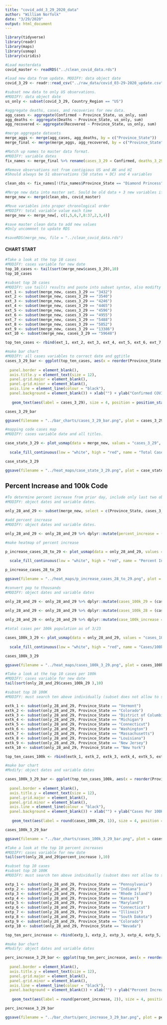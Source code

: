 ```yaml
---
title: "covid_add_3_29_2020_data"
author: "William Norfolk"
date: "3/29/2020"
output: html_document
---
```


```r
library(tidyverse)
library(readr)
library(maps)
library(usmap)
library(viridis)
```

```r
#Load masterdata
covid_master <- readRDS("../clean_covid_data.rds")
```


```r
#load new data from update. MODIFY: data object date
covid_3_29 <- readr::read_csv("../raw_data/covid_03-29-2020_update.csv")
```

```r
#subset new data to only US observations. 
#MODIFY: data object date
us_only <- subset(covid_3_29, Country_Region == "US")
```

```r
#aggregate deaths, cases, and recoveries for new data. 
agg_cases <- aggregate(Confirmed ~ Province_State, us_only, sum)
agg_deaths <- aggregate(Deaths ~ Province_State, us_only, sum)
agg_recovered <- aggregate(Recovered ~ Province_State, us_only, sum)
```

```r
#merge aggregate datasets
merge_aggs <- merge(agg_cases, agg_deaths, by = c("Province_State"))
merge_final <- merge(merge_aggs, agg_recovered, by = c("Province_State"))
```

```r
#Match up names to master data format. 
#MODIFY: variable dates
fix_names <- merge_final %>% rename(cases_3_29 = Confirmed, deaths_3_29 = Deaths, recov_3_29 = Recovered)
```

```r
#Remove observations not from contigious US and AK and HI
#Should always be 51 observations (50 states + DC) and 4 variables

clean_obs <- fix_names[!(fix_names$Province_State == "Diamond Princess" | fix_names$Province_State == "Grand Princess" | fix_names$Province_State == "Guam" | fix_names$Province_State == "Puerto Rico" | fix_names$Province_State == "United States Virgin Islands" | fix_names$Province_State == "US" | fix_names$Province_State == "American Samoa" | fix_names$Province_State == "Northern Mariana Islands" | fix_names$Province_State == "Virgin Islands" | fix_names$Province_State == "Wuhan Evacuee" | fix_names$Province_State == "Recovered"),]
```

```r
#Merge new data into master set. Sould be old data + 3 new variables if successful
merge_new <- merge(clean_obs, covid_master)
```

```r
#Move variables into proper chronological order
#MODIFY: total variable value each time
merge_new <- merge_new[, c(1,5,6,7,8:37,2,3,4)]
```

```r
#save master clean data to add new values
#Only uncommnet to update RDS

#saveRDS(merge_new, file = "../clean_covid_data.rds")
```

#### CHART START

```r
#Take a look at the top 10 cases
#MODIFY: cases variable for new date
top_10_cases <- tail(sort(merge_new$cases_3_29),10)
top_10_cases
```

```r
#subset top 10 cases
#MODIFY: use tail() results and paste into subset syntax, also modifty cases date value
ext_1 <- subset(merge_new, cases_3_29 == "3432")
ext_2 <- subset(merge_new, cases_3_29 == "3540")
ext_3 <- subset(merge_new, cases_3_29 == "4246")
ext_4 <- subset(merge_new, cases_3_29 == "4465")
ext_5 <- subset(merge_new, cases_3_29 == "4596")
ext_6 <- subset(merge_new, cases_3_29 == "4955")
ext_7 <- subset(merge_new, cases_3_29 == "5488")
ext_8 <- subset(merge_new, cases_3_29 == "5852")
ext_9 <- subset(merge_new, cases_3_29 == "13386")
ext_10 <- subset(merge_new, cases_3_29 == "59648")

top_ten_cases <- rbind(ext_1, ext_2, ext_3, ext_4, ext_5, ext_6, ext_7, ext_8, ext_9, ext_10)
```

```r
#make bar chart
#MODIFY: all cases variables to correct date and ggtitle
cases_3_29_bar <- ggplot(top_ten_cases, aes(x = reorder(Province_State, -cases_3_29), cases_3_29)) + geom_bar(aes(fill = reorder(Province_State, -cases_3_29)),stat = "identity") + theme(axis.text.x = element_text(angle = 45, hjust = 1),
                                                                                                   legend.position = "none",                                                                        axis.text=element_text(size=12),
  panel.border = element_blank(), 
  axis.title.y = element_text(size = 12),
  panel.grid.major = element_blank(),
  panel.grid.minor = element_blank(),
  axis.line = element_line(colour = "black"),
  panel.background = element_blank()) + xlab("") + ylab("Confirmed COVID-19 Cases") + ggtitle("Top Ten Confirmed COVID-19 Cases by State 3/29/2020") +
  
   geom_text(aes(label = cases_3_29), size = 4, position = position_stack(vjust = 0.8))

cases_3_29_bar 
```

```r
ggsave(filename = "../bar_charts/cases_3_29_bar.png", plot = cases_3_29_bar)
```

```r
#mapping code cases map
#MODIFY: cases variable date and all titles.

case_state_3_29 <- plot_usmap(data = merge_new, values = "cases_3_29", color = "black") + 
  
  scale_fill_continuous(low = "white", high = "red", name = "Total Cases", label = scales::comma) + theme(legend.position = "right", plot.title = element_text(color = "black", size = 15, face = "bold"), plot.subtitle = element_text(color = "black", size = 10, face = "italic")) + labs(title = "COVID-19 Confirmed Cases by State", subtitle = "Data as of: 3/29/2020")

case_state_3_29
```

```r
ggsave(filename = "../heat_maps/case_state_3_29.png", plot = case_state_3_29)
```

## Percent Increase and 100k Code

```r
#To determine percent increase from prior day, include only last two observations
#MODIFY: object dates and variable dates.

only_28_and_29 <- subset(merge_new, select = c(Province_State, cases_3_28, cases_3_29, fips, total_pop))
```


```r
#add percent increase
#MODIFY: object dates and variable dates.

only_28_and_29 <- only_28_and_29 %>% dplyr::mutate(percent_increase = (cases_3_29 - cases_3_28) / cases_3_28 * 100)
```

```r
#make heatmap of percent increase

p_increase_cases_28_to_29 <- plot_usmap(data = only_28_and_29, values = "percent_increase", color = "black") + 
  
  scale_fill_continuous(low = "white", high = "red", name = "Percent Increase", label = scales::comma) + theme(legend.position = "right", plot.title = element_text(color = "black", size = 15, face = "bold"), plot.subtitle = element_text(color = "black", size = 10, face = "italic")) + labs(title = "Percent Increase of Confirmed COVID-19 Cases by State", subtitle = "From: 3/28/2020-3/29/2020")

p_increase_cases_28_to_29
```

```r
ggsave(filename = "../heat_maps/p_increase_cases_28_to_29.png", plot = p_increase_cases_28_to_29)
```

```r
#convert pop to thousands
#MODIFY: object dates and variable dates

only_28_and_29 <- only_28_and_29 %>% dplyr::mutate(cases_100k_29 = (cases_3_29 / total_pop) *100000)
  
only_28_and_29 <- only_28_and_29 %>% dplyr::mutate(cases_100k_28 = (cases_3_28 / total_pop) * 100000)

only_28_and_29 <- only_28_and_29 %>% dplyr::mutate(case_100k_increase = (cases_100k_29 - cases_100k_28) / cases_100k_28 *100)

```

```r
#total cases per 100k population as of 3/23

cases_100k_3_29 <- plot_usmap(data = only_28_and_29, values = "cases_100k_29", color = "black") + 
  
  scale_fill_continuous(low = "white", high = "red", name = "Cases/100k Population", label = scales::comma) + theme(legend.position = "right", plot.title = element_text(color = "black", size = 15, face = "bold"), plot.subtitle = element_text(color = "black", size = 10, face = "italic")) + labs(title = "COVID-19 Confirmed Cases Per 100K Individuals by State", subtitle = "Data as of: 3/29/2020")

cases_100k_3_29
```

```r
ggsave(filename = "../heat_maps/cases_100k_3_29.png", plot = cases_100k_3_29)
```

```r
#Take a look at the top 10 cases per 100k
#MODIFY: cases variable for new date
tail(sort(only_28_and_29$cases_100k_29 ),10)
```


```r
#subset top 10 100K
#MODIFY: must search ten above individually (subset does not allow to select by these values for some reason...) and past the states in the code below.Also modify variable and object date names.

extk_1 <- subset(only_28_and_29, Province_State == "Vermont")
extk_2 <- subset(only_28_and_29, Province_State == "Colorado")
extk_3 <- subset(only_28_and_29, Province_State == "District of Columbia")
extk_4 <- subset(only_28_and_29, Province_State == "Michigan")
extk_5 <- subset(only_28_and_29, Province_State == "Connecticut")
extk_6 <- subset(only_28_and_29, Province_State == "Washington")
extk_7 <- subset(only_28_and_29, Province_State == "Massachusetts")
extk_8 <- subset(only_28_and_29, Province_State == "Louisiana")
extk_9 <- subset(only_28_and_29, Province_State == "New Jersey")
extk_10 <- subset(only_28_and_29, Province_State == "New York")

top_ten_cases_100k <- rbind(extk_1, extk_2, extk_3, extk_4, extk_5, extk_6, extk_7, extk_8, extk_9, extk_10)
```

```r
#make bar chart
#Modify: object dates and variable dates

cases_100k_3_29_bar <- ggplot(top_ten_cases_100k, aes(x = reorder(Province_State, -cases_100k_29), cases_100k_29)) + geom_bar(aes(fill = reorder(Province_State, -cases_100k_29)), stat = "identity") + theme(axis.text.x = element_text(angle = 45, hjust = 1),
                                                                                                   legend.position = "none",                                                                        axis.text=element_text(size=12),
  panel.border = element_blank(),   
  axis.title.y = element_text(size = 12),
  panel.grid.major = element_blank(),
  panel.grid.minor = element_blank(),
  axis.line = element_line(colour = "black"),
  panel.background = element_blank()) + xlab("") + ylab("Cases Per 100K Individuals") + ggtitle("Top Ten COVID-19 Confirmed Cases Per 100K Individuals by State 3/29/2020") +
  
   geom_text(aes(label = round(cases_100k_29, 1)), size = 4, position = position_stack(vjust = 0.8))

cases_100k_3_29_bar
```

```r
ggsave(filename = "../bar_charts/cases_100k_3_29_bar.png", plot = cases_100k_3_29_bar)
```

```r
#Take a look at the top 10 percent increases
#MODIFY: cases variable for new date
tail(sort(only_28_and_29$percent_increase ),10)
```

```r
#subset top 10 cases
#subset top 10 100K
#MODIFY: must search ten above individually (subset does not allow to select by these values for some reason...) and past the states in the code below.Also modify variable and object date names.

extp_1 <- subset(only_28_and_29, Province_State == "Pennsylvania")
extp_2 <- subset(only_28_and_29, Province_State == "Indiana")
extp_3 <- subset(only_28_and_29, Province_State == "Rhode Island")
extp_4 <- subset(only_28_and_29, Province_State == "Kansas")
extp_5 <- subset(only_28_and_29, Province_State == "Maryland")
extp_6 <- subset(only_28_and_29, Province_State == "Connecticut")
extp_7 <- subset(only_28_and_29, Province_State == "Illinois")
extp_8 <- subset(only_28_and_29, Province_State == "South Dakota")
extp_9 <- subset(only_28_and_29, Province_State == "Colorado")
extp_10 <- subset(only_28_and_29, Province_State == "Nevada")

top_ten_perc_increase <- rbind(extp_1, extp_2, extp_3, extp_4, extp_5, extp_6, extp_7, extp_8, extp_9, extp_10)
```

```r
#make bar chart
#Modify: object dates and variable dates

perc_increase_3_29_bar <- ggplot(top_ten_perc_increase, aes(x = reorder(Province_State, -percent_increase), percent_increase)) + geom_bar(aes(fill = reorder(Province_State, -percent_increase)), stat = "identity") + theme(axis.text.x = element_text(angle = 45, hjust = 1),
                                                                                                   legend.position = "none",                                                                        axis.text=element_text(size=12),
  panel.border = element_blank(),   
  axis.title.y = element_text(size = 12),
  panel.grid.major = element_blank(),
  panel.grid.minor = element_blank(),
  axis.line = element_line(colour = "black"),
  panel.background = element_blank()) + xlab("") + ylab("Percent Increase") + ggtitle("COVID-19: Top Ten Percent Increase by State from 3/28/20-3/29/20") +
  
   geom_text(aes(label = round(percent_increase, 2)), size = 4, position = position_stack(vjust = 0.8))

perc_increase_3_29_bar
```

```r
ggsave(filename = "../bar_charts/perc_increase_3_29_bar.png", plot = perc_increase_3_29_bar)
```

